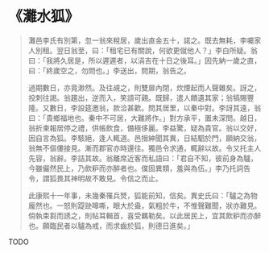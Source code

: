 # 《灘水狐》

> 灘邑李氏有別第，忽一翁來稅居，歲出直金五十，諾之。既去無耗，李囑家人別租。翌日翁至，曰：「租宅已有關說，何欲更僦他人？」李白所疑。翁曰：「我將久居是，所以遲遲者，以涓吉在十日之後耳。」因先納一歲之直，曰：「終歲空之，勿問也。」李送出，問期，翁告之。
>
> 過期數日，亦竟渺然。及往覘之，則雙扉內閉，炊煙起而人聲雜矣。訝之，投刺往謁。翁趨出，逆而入，笑語可親。既歸，遣人饋遺其家；翁犒賜豐隆。又數日，李設筵邀翁，款洽甚歡。問其居里，以秦中對。李訝其遠，翁曰：「貴鄉福地也。秦中不可居，大難將作。」對方承平，置未深問。越日，翁折柬報居停之禮，供帳飲食，備極侈麗。李益驚，疑為貴官。翁以交好，因自言為狐。李駭絕，逢人輒道。邑搢紳聞其異，日結駟於門，願納交翁，翁無不傴僂接見。漸而郡官亦時還往。獨邑令求通，輒辭以故。令又托主人先容，翁辭。李詰其故。翁離席近客而私語曰：「君自不知，彼前身為驢，今雖儼然民上，乃飲粐而亦醉者也。僕固異類，羞與為伍。」李乃托詞告令，謂狐畏其神明故不敢見。令信之而止。
>
> 此康熙十一年事，未幾秦罹兵燹，狐能前知，信矣。異史氏曰：「驢之為物龐然也。一怒則踶趹嗥嘶，眼大於盎，氣粗於牛，不惟聲難聞，狀亦難見。倘執束芻而誘之，則帖耳輯首，喜受羈勒矣。以此居民上，宜其飲粐而亦醉也。願臨民者以驢為戒，而求齒於狐，則德日進矣。」

TODO